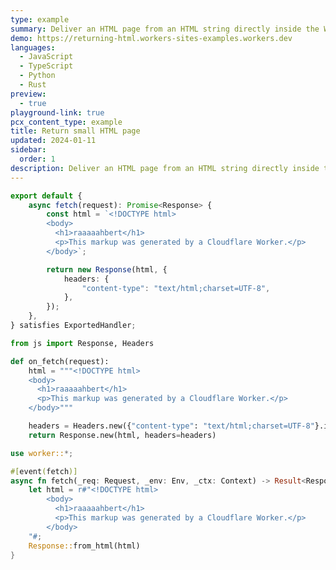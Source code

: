 ```yaml
---
type: example
summary: Deliver an HTML page from an HTML string directly inside the Worker script.
demo: https://returning-html.workers-sites-examples.workers.dev
languages:
  - JavaScript
  - TypeScript
  - Python
  - Rust
preview:
  - true
playground-link: true
pcx_content_type: example
title: Return small HTML page
updated: 2024-01-11
sidebar:
  order: 1
description: Deliver an HTML page from an HTML string directly inside the Worker script.
---
```



<Tabs syncKey="workersExamples"> <TabItem label="JavaScript" icon="seti:javascript">

<Render file="return-html-example-js" />

</TabItem> <TabItem label="TypeScript" icon="seti:typescript">

```ts
export default {
	async fetch(request): Promise<Response> {
		const html = `<!DOCTYPE html>
		<body>
		  <h1>raaaaahbert</h1>
		  <p>This markup was generated by a Cloudflare Worker.</p>
		</body>`;

		return new Response(html, {
			headers: {
				"content-type": "text/html;charset=UTF-8",
			},
		});
	},
} satisfies ExportedHandler;
```

</TabItem> <TabItem label="Python" icon="seti:python">

```py
from js import Response, Headers

def on_fetch(request):
    html = """<!DOCTYPE html>
    <body>
      <h1>raaaaahbert</h1>
      <p>This markup was generated by a Cloudflare Worker.</p>
    </body>"""

    headers = Headers.new({"content-type": "text/html;charset=UTF-8"}.items())
    return Response.new(html, headers=headers)
```

</TabItem> <TabItem label="Rust" icon="seti:rust">

```rs
use worker::*;

#[event(fetch)]
async fn fetch(_req: Request, _env: Env, _ctx: Context) -> Result<Response> {
    let html = r#"<!DOCTYPE html>
		<body>
		  <h1>raaaaahbert</h1>
		  <p>This markup was generated by a Cloudflare Worker.</p>
		</body>
    "#;
    Response::from_html(html)
}
```

</TabItem>

</Tabs>
